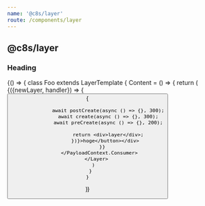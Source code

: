 ```yaml
---
name: '@c8s/layer'
route: /components/layer
---
```



## @c8s/layer

### Heading

<Playground>
  {() => {
    class Foo extends LayerTemplate {
      Content = () => {
        return (
          <Layer>
            <PayloadContext.Consumer>
              {({newLayer, handler}) => {
                <div><button onClick={newLayer(async (({postCreate, create, preCreate})) => {

                  await postCreate(async () => {}, 300);
                  await create(async () => {}, 300);
                  await preCreate(async () => {}, 200);

                  return <div>layer</div>;
                })}>hoge</button></div>
              }}
            </PayloadContext.Consumer>
          </Layer>
        )
      }
    }

}}

</Playground>
